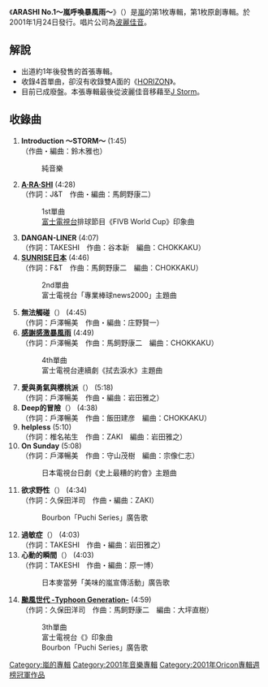 {{Infobox Album
| Name = ARASHI No.1～嵐呼喚暴風雨～
| Type = [[專輯|專輯]]
| Longtype = 
| Artist = [[嵐|嵐]]
| Cover = 
| Released = 2001年1月24日
| Recorded = 
| Genre = J-POP
| Length = 63分07秒
| Label = [[波麗佳音|波麗佳音]]
| Chart position        = *單週最高排名第1名（[[Oricon|Oricon]]）</li>
| Producer = 
| Reviews = 
| Last album = 
| This album = ''ARASHI No.1～嵐呼喚暴風雨～''<br />2001年
| Next album = [[嵐_Single_Collection_1999-2001|嵐 Single Collection 1999-2001]]<br />2002年
}}
《'''ARASHI No.1～嵐呼喚暴風雨～'''》（{{lang|ja|ARASHI No.1〜嵐は嵐を呼ぶ〜}}）是[[嵐|嵐]]的第1枚專輯，第1枚原創專輯。於2001年1月24日發行。唱片公司為[[波麗佳音|波麗佳音]]。

== 解說 ==
*出道約1年後發售的首張專輯。
*收錄4首單曲，卻沒有收錄雙A面的《[[SUNRISE日本/HORIZON|HORIZON]]》。
*目前已成廢盤。本張專輯最後從波麗佳音移藉至[[J_Storm|J Storm]]。

== 收錄曲 ==
#'''Introduction 〜STORM〜''' (1:45)<br />（作曲・編曲：鈴木雅也）
#:純音樂
#'''[[A·RA·SHI|A·RA·SHI]]''' (4:28)<br />（作詞：J&T　作曲・編曲：馬飼野康二）
#:1st單曲
#:[[富士電視台|富士電視台]]排球節目《FIVB World Cup》印象曲
#'''DANGAN-LINER''' (4:07)<br />（作詞：TAKESHI　作曲：谷本新　編曲：CHOKKAKU）
#'''[[SUNRISE日本/HORIZON|SUNRISE日本]]''' (4:46)<br />（作詞：F&T　作曲：馬飼野康二　編曲：CHOKKAKU）
#:2nd單曲
#:富士電視台「專業棒球news2000」主題曲
#'''無法觸碰'''（{{lang|ja|サワレナイ}}） (4:45) <br/>（作詞：戶澤暢美　作曲・編曲：庄野賢一）
#'''[[感謝感激暴風雨|感謝感激暴風雨]]''' (4:49)<br />（作詞：戶澤暢美　作曲：馬飼野康二　編曲：CHOKKAKU）
#:4th單曲
#:富士電視台連續劇《拭去淚水》主題曲
#'''愛與勇氣與櫻桃派'''（{{lang|ja|愛と勇気とチェリーパイ}}） (5:18)<br />（作詞：戶澤暢美　作曲・編曲：岩田雅之）
#'''Deep的冒險'''（{{lang|ja|Deepな冒険}}） (4:38)<br/>（作詞：戶澤暢美　作曲：飯田建彦　編曲：CHOKKAKU）
#'''helpless''' (5:10)<br />（作詞：椎名祐生　作曲：ZAKI　編曲：岩田雅之）
#'''On Sunday''' (5:08)<br/>（作詞：戶澤暢美　作曲：守山茂樹　編曲：宗像仁志）
#:日本電視台日劇《史上最糟的約會》主題曲
#'''欲求野性'''（{{lang|ja|野性を知りたい}}） (4:34)<br />（作詞：久保田洋司　作曲・編曲：ZAKI）
#:Bourbon「Puchi Series」廣告歌
#'''過敏症'''（{{lang|ja|アレルギー}}） (4:03)<br/>（作詞：TAKESHI　作曲・編曲：岩田雅之）
#'''心動的瞬間'''（{{lang|ja|ココロチラリ}}） (4:03)<br/>（作詞：TAKESHI　作曲・編曲：原一博）
#:日本麥當勞「美味的嵐宣傳活動」廣告歌
#'''[[颱風世代_-Typhoon_Generation-|颱風世代 -Typhoon Generation-]]''' (4:59)<br/>（作詞：久保田洋司　作曲：馬飼野康二　編曲：大坪直樹）
#:3th單曲
#:富士電視台《{{lang|ja|お台場どっと混む!}}》印象曲
#:Bourbon「Puchi Series」廣告歌

{{嵐}}

[[Category:嵐的專輯|Category:嵐的專輯]]
[[Category:2001年音樂專輯|Category:2001年音樂專輯]]
[[Category:2001年Oricon專輯週榜冠軍作品|Category:2001年Oricon專輯週榜冠軍作品]]